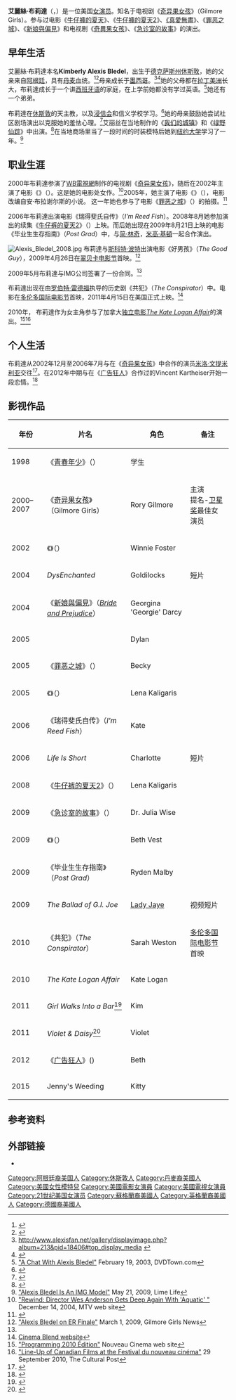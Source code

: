 {{noteTA
|G1=Show
|T=zh-hant:艾麗絲·布莉達; zh-hans:阿丽克西斯·布莱德尔;
|1=zh-hk:愛鬥氣愛上你;zh-cn:爱斗气爱上你;zh-tw:新娘與偏見;
|2=zh-hans:急诊室的故事;zh-hk:仁心仁術;zh-tw:急診室的春天;
|3=zh-cn:多伦多国际电影节; zh-hk:多倫多國際電影節; zh-tw:多倫多國際影展
|4=zh-hans:罪恶之城;zh-hk:罪惡城;zh-tw:萬惡城市;
|5=zh-hans:迈克尔; zh-tw:麥可; zh-hk:米高;
|6=zh-hans:罗伯特·雷德福;zh-hk:羅拔·烈福;zh-tw:勞勃·瑞福;
|7=zh-hant:艾麗絲; zh-hans:阿丽克西斯;
|8=zh-hant:布莉達; zh-hans:布莱德尔;
}}
{{Infobox person
|image        = AlexisBledelSept11TIFF.jpg
|name         = 艾麗絲·布莉達
|caption      = 布莉達在2011年[[多伦多国际电影节|多伦多国际电影节]]
|birth_name   = Kimberly Alexis Bledel
|birth_date   = {{Birth date and age|mf=yes|1981|9|16}}
|birth_place  = {{USA}}[[德克萨斯州|德克萨斯州]][[休斯敦|休斯敦]]
|other_names  =
|years_active = 1996–至今
|spouse       = {{marriage|[[文森特·卡塞瑟|文森特·卡塞瑟]]|2014}}
|website      =
|occupation   = 女演员，模特
}}
'''艾麗絲·布莉達'''（{{lang-en|Alexis Bledel}}，{{bd|1981年|9月16日|catIdx=B}}）是一位美国[[女演员|女演员]]。知名于电视剧《[[奇异果女孩|奇异果女孩]]》（Gilmore Girls）。参与过电影《[[牛仔褲的夏天|牛仔褲的夏天]]》、《[[牛仔褲的夏天2|牛仔褲的夏天2]]》、[[《真愛無盡|《真愛無盡]]》、《[[罪恶之城_(电影)|罪恶之城]]》、《[[新娘與偏見|新娘與偏見]]》和电视剧《[[奇異果女孩|奇異果女孩]]》、《[[急诊室的故事|急诊室的故事]]》的演出。

==早年生活==
艾麗絲·布莉達本名'''Kimberly Alexis Bledel'''，出生于[[德克萨斯州|德克萨斯州]][[休斯敦|休斯敦]]，她的父亲来自[[阿根廷|阿根廷]]，具有[[丹麦|丹麦]]血统。<ref name="ref091">{{cite news|last=Brady |first=James |title=In Step With Alexis Bledel |publisher=Parade Magazine |date=2008-08-03 |url=http://www.parade.com/celebrity/0808/in-step-with-alexis-bledel |accessdate=2009-02-02 |archiveurl=https://web.archive.org/web/20090307052514/http://www.parade.com/celebrity/0808/in-step-with-alexis-bledel |archivedate=2009-03-07|deadurl=yes }}</ref><ref>{{cite episode|title=''Late Night with David Letterman''|url=http://www.youtube.com/watch?v=6djJbjcvsrg|credits=Presenter: [[David_Letterman|David Letterman]]|network=[[CBS_(電視網)|CBS]]|city=New York, NY|airdate=May 25, 2007}}</ref>母亲成长于[[墨西哥|墨西哥]]。<ref name=altinmayy>http://www.alexisfan.net/gallery/displayimage.php?album=213&pid=18406#top_display_media {{webarchive|url=https://web.archive.org/web/20140201161056/http://www.alexisfan.net/gallery/displayimage.php?album=213&pid=18406 |date=2014-02-01 }}</ref><ref>{{cite news|url=http://archives.cnn.com/2002/SHOWBIZ/Movies/10/28/people.cel.bledel/|title='Gilmore Girls'' Bledel graduates to film|accessdate=2009-05-02|date=2002-10-28|publisher=CNN|deadurl=yes|archiveurl=https://web.archive.org/web/20100527013243/http://archives.cnn.com/2002/SHOWBIZ/Movies/10/28/people.cel.bledel/|archivedate=2010-05-27}}</ref>她的父母都在[[拉丁美洲|拉丁美洲]]长大，布莉達成长于一个讲[[西班牙语|西班牙语]]的家庭，在上学前她都没有学过英语。<ref>[http://www.dvdtown.com/news/a-chat-with-alexis-bledel/29 "A Chat With Alexis Bledel"] {{webarchive|url=https://web.archive.org/web/20110807095015/http://www.dvdtown.com/news/a-chat-with-alexis-bledel/29 |date=2011-08-07 }} February 19, 2003, DVDTown.com</ref>她还有一个弟弟。

布莉達在[[休斯敦|休斯敦]]的天主教{{Le|聖艾格尼絲學院|St. Agnes Academy}}，以及[[浸信会|浸信会]]和信义学校学习。<ref>{{cite web|last=Nome|first=Valerie|url=http://www.okmagazine.com/2009/08/red-carpet-confidential-alexis-bledel-grows-up/|title=Red Carpet Confidential: Alexis Bledel Grows Up|work=[[OK!|OK!]]|date=2009-08-22|accessdate=2011-01-08|deadurl=yes|archiveurl=https://web.archive.org/web/20090826184925/http://www.okmagazine.com/2009/08/red-carpet-confidential-alexis-bledel-grows-up/|archivedate=2009-08-26}}</ref>她的母亲鼓励她尝试社区剧场演出以克服她的羞怯心理。<ref name="tt">{{cite web|url=http://www.teentelevision.com/d.asp?r=4468&p=1 |title=Interviewing Alexis Bledel |work=Teentelevision.com |accessdate=2000-10-04 |deadurl=yes |archiveurl=https://web.archive.org/web/20090404034814/http://www.teentelevision.com/d.asp?r=4468&p=1 |archivedate=2009-04-04}}</ref>艾丽丝在当地制作的《[[我们的城镇|我们的城镇]]》和《[[绿野仙踪|绿野仙踪]]》中出演。<ref>{{Cite web|title=What’s Alexis Bledel’s Net Worth and What Is She Known For?|url=https://www.cheatsheet.com/entertainment/whats-alexis-bledels-net-worth-and-what-is-she-known-for.html/|access-date=2021-05-27|date=2019-07-27|last=Twitter|first=Amanda Spence|work=Showbiz Cheat Sheet|language=en-US}}</ref>在当地商场里当了一段时间的时装模特后她到[[纽约大学|纽约大学]]{{Le|蒂施藝術學院|Tisch School Of The Arts}}学习了一年。<ref name="limelife.com">[http://www.limelife.com/blog-entry/Alexis-Bledel-Is-An-IMG-Model/5772.html "Alexis Bledel Is An IMG Model"] {{webarchive|url=https://web.archive.org/web/20100725075802/http://www.limelife.com/profile-6923.html |date=2010-07-25 }} May 21, 2009, Lime Life</ref>

==职业生涯==
2000年布莉達参演了[[WB電視網|WB電視網]]制作的电视剧《[[奇异果女孩|奇异果女孩]]》，随后在2002年主演了电影《{{link-en|真爱无尽|Tuck Everlasting (2002 film)}}》（''{{lang|en|Tuck Everlasting}}''）。这是她的电影处女作。<ref>[http://www.mtv.com/movies/news/articles/1494805/12132004/story.jhtml "Rewind: Director Wes Anderson Gets Deep Again With 'Aquatic' "] December 14, 2004, MTV web site</ref>2005年，她主演了电影《{{link-en|牛仔裤的夏天|The Sisterhood of the Traveling Pants (film)}}》（''{{lang|en|The Sisterhood of the Traveling Pants}}''），电影改编自安·布拉谢尔斯的小说。
这一年她也参与了电影《[[罪恶之城_(电影)|罪恶之城]]》（''{{lang|en|Sin City}}''）的拍摄。<ref name="wb">{{cite web|url=http://www.tvguide.com/News-Views/Interviews-Features/Article/default.aspx?posting=%7BB022F167-9E9C-4836-B754-9124BC24B1B8%7D |title=Girl Talk with Alex Bledel |work=TVGuide.com|accessdate=2005-04-26}}</ref>

2006年布莉達出演电影《瑞得斐氏自传》（''I'm Reed Fish''）。2008年8月她参加演出的续集《[[牛仔裤的夏天2|牛仔裤的夏天2]]》（{{lang|en|The Sisterhood of the Traveling Pants 2}}）上映。而后她出现在2009年8月21日上映的电影《毕业生生存指南》（''Post Grad''）中，与[[简·林奇|简·林奇]]，[[米高·基頓|米高·基頓]]一起合作演出。

[[File:Alexis_Bledel_2008.jpg|thumb]]
布莉達与[[斯科特·波特|斯科特·波特]]出演电影《好男孩》（''The Good Guy''），2009年4月26日在[[翠贝卡电影节|翠贝卡电影节]]首映。<ref>[http://www.gilmoregirlsnews.com/2009/03/01/alexis-bledel-on-er-finale/ "Alexis Bledel on ER Finale"] {{webarchive|url=https://web.archive.org/web/20090426021612/http://www.gilmoregirlsnews.com/2009/03/01/alexis-bledel-on-er-finale/ |date=2009-04-26 }} March 1, 2009, Gilmore Girls News</ref>

2009年5月布莉達与IMG公司签署了一份合同。<ref name="limelife.com"/>

布莉達出现在由[[罗伯特·雷德福|罗伯特·雷德福]]执导的历史剧《共犯》（''The Conspirator''）中。电影在[[多伦多国际电影节|多伦多国际电影节]]首映，2011年4月15日在美国正式上映。<ref>[http://www.cinemablend.com/new/The-Conspirator-Comes-To-Blu-Ray-And-DVD-With-A-Slew-Of-Historical-Extras-25006.html Cinema Blend website]</ref>

2010年， 布莉達作为女主角参与了加拿大[[独立电影|独立电影]]''[[The_Kate_Logan_Affair|The Kate Logan Affair]]''的演出。<ref name="Festival du Nouveau Cinéma Program">[http://www.nouveaucinema.ca/programming_results?d=15&page=2# "Programming 2010 Édition"] {{webarchive|url=https://web.archive.org/web/20110706190943/http://www.nouveaucinema.ca/programming_results?d=15&page=2 |date=2011-07-06 }} Nouveau Cinema web site</ref><ref name="Line-Up of Canadian Films at the Festival du nouveau cinéma">[http://anhkhoi.blogspot.com/2010/09/line-up-of-canadian-films-at-festival.html "Line-Up of Canadian Films at the Festival du nouveau cinéma"] 29 September 2010, The Cultural Post</ref>

==个人生活==
布莉達从2002年12月至2006年7月与在《[[奇异果女孩|奇异果女孩]]》中合作的演员[[米洛·文提米利亚|米洛·文提米利亚]]交往<ref name="aols">{{cite web|url=http://www.people.com/people/article/0,,1210486,00.html|title=''Gilmore Girls' ''  Alexis Bledel, Boyfriend Split|work=People.com|accessdate=2006-07-06}}</ref>。在2012年中期与在《[[广告狂人|广告狂人]]》合作过的Vincent Kartheiser开始一段恋情。<ref>{{cite news|url=http://www.newsday.com/entertainment/tv/tv-zone-1.811968/report-alexis-bledel-vincent-kartheiser-an-item-1.3794708 |title=Report: Alexis Bledel, Vincent Kartheiser an item |publisher=Newsday.com |date=2012-06-20 |accessdate=2012-06-24 |first=Verne |last=Gay}}</ref>

==影视作品==
{| class="wikitable sortable"
|-
! 年份
! 片名
! 角色
! class="unsortable" | 备注
|-
|1998
|《[[青春年少_(电影)|青春年少]]》（''{{lang|en|Rushmore}}''）
|学生
|
|-
|2000–2007
|《[[奇异果女孩|奇异果女孩]]》（Gilmore Girls）
|Rory Gilmore
|主演<br>提名-[[卫星奖|卫星奖]]最佳女演员
|-
|2002
|《{{link-en|真爱无尽|Tuck Everlasting (2002 film)}}》（''{{lang|en|Tuck Everlasting}}''）
|Winnie Foster
|
|-
|2004
|''DysEnchanted''
|Goldilocks
|短片
|-
|2004
|《[[新娘與偏見|新娘與偏見]]》（''[[Bride_and_Prejudice|Bride and Prejudice]]''）
|Georgina 'Georgie' Darcy
|
|-
|2005
|''{{sortname|The|Orphan King|nolink=1}}''
|Dylan
|
|-
|2005
|《[[罪恶之城_(电影)|罪恶之城]]》（''{{lang|en|Sin City}}''）
|Becky
|
|-
|2005
|《{{link-en|牛仔裤的夏天|The Sisterhood of the Traveling Pants (film)}}》（''{{lang|en|The Sisterhood of the Traveling Pants}}''）
|Lena Kaligaris
|
|-
|2006
|《瑞得斐氏自传》（''I'm Reed Fish''）
|Kate
|
|-
|2006
|''Life Is Short''
|Charlotte
|短片
|-
|2008
|《[[牛仔裤的夏天2|牛仔裤的夏天2]]》（{{lang|en|The Sisterhood of the Traveling Pants 2}}）
|Lena Kaligaris
|
|-
|2009
|《[[仁心仁術|急诊室的故事]]》（''{{lang|en|ER}}''）
|Dr. Julia Wise
|
|-
|2009
|《{{link-en|好男孩|The Good Guy (film)}}》（''{{lang|en|The Good Guy}}''）
|Beth Vest
|
|-
|2009
|《毕业生生存指南》（''Post Grad''）
|Ryden Malby
|
|-
|2009
|''The Ballad of G.I. Joe''
|[[Lady_Jaye|Lady Jaye]]
|视频短片
|-
|2010
|《共犯》（''The Conspirator''）
|Sarah Weston
|[[多伦多国际电影节|多伦多国际电影节]]首映
|-
|2010
|''The Kate Logan Affair''
|Kate Logan
|
|-
|2011
|''Girl Walks Into a Bar''<ref>{{cite news|title=Alexis Bledel Completes "Girl Walks Into a Bar"|date=2010-09-25|publisher=Arieanna|url=http://www.gilmorenews.com/2010/09/25/alexis-bledel-completes-girl-walks-into-a-bar/?utm_source=wordtwit&utm_medium=social&utm_campaign=wordtwit|work=Gilmore News|accessdate=2010-10-15|archive-url=https://web.archive.org/web/20110711093007/http://www.gilmorenews.com/2010/09/25/alexis-bledel-completes-girl-walks-into-a-bar/?utm_source=wordtwit&utm_medium=social&utm_campaign=wordtwit|archive-date=2011-07-11|dead-url=yes}}</ref>
|Kim
|
|-
|2011
|''Violet & Daisy''<ref name="Indie lures Bledel in for kill">{{cite news|url=http://www.variety.com/article/VR1118024468.html?categoryid=4076&cs=1&nid=2564|work=Variety|title=Indie lures Bledel in for kill|first=Dave|last=McNary|date=2010-09-22}}</ref>
|Violet
|
|-
|2012
|《[[广告狂人|广告狂人]]》(''{{lang|en|Mad Men}}'')
|Beth
|
|-
|2015
|Jenny's Weeding
|Kitty
|
|}

==参考资料==
{{Reflist|2}}

==外部链接==
{{Commons category|Alexis Bledel}}
*{{IMDb name|0088127}}
{{黄金时段艾美奖剧情类最佳女客串演员}}
{{Authority control}}
{{DEFAULTSORT:Bledel, Alexis}}
[[Category:阿根廷裔美国人|Category:阿根廷裔美国人]]
[[Category:休斯敦人|Category:休斯敦人]]
[[Category:丹麥裔美國人|Category:丹麥裔美國人]]
[[Category:美國女性模特兒|Category:美國女性模特兒]]
[[Category:美國電影女演員|Category:美國電影女演員]]
[[Category:美國電視女演員|Category:美國電視女演員]]
[[Category:21世纪美国女演员|Category:21世纪美国女演员]]
[[Category:蘇格蘭裔美國人|Category:蘇格蘭裔美國人]]
[[Category:英格蘭裔美國人|Category:英格蘭裔美國人]]
[[Category:德國裔美國人|Category:德國裔美國人]]